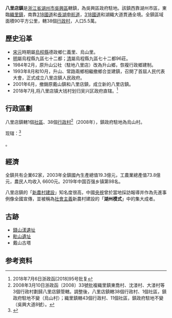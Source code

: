 {{中国乡级行政区|33/05/02/101/000
|城镇名称= 八里店鎮
|外文名称= Paq Li Ti Tzen（[[吳語|吳語]]）
|代表图像= Balidian in Huzhou.jpg
|所属国家={{CHN}}
|简称=
|设立始年= 
|行政区类别= 鎮
|区划= 38個[[行政村|行政村]]、1個[[社區|社區]]
|全镇面积= 90平方公里
|总人口=  5.5萬
|本土语言= [[吳語|吳語]]
|电话区号= 0572
|邮政编码=
|经纬度=
|毗邻乡镇=  [[織里鎮|織里鎮]]<br>[[道場鄉|道場鄉]]<br>[[舊館鎮|舊館鎮]]<br>[[和孚鎮|和孚鎮]]
|官方网站= 
}}

'''八里店鎮'''是[[浙江省|浙江省]][[湖州市|湖州市]][[吳興區|吳興區]]轄鎮，為吳興區政府駐地。該鎮西靠湖州市區，東臨[[織里鎮|織里鎮]]，南靠[[318國道|318國道]]和[[長湖申航道|長湖申航道]]，[[318國道|318國道]]和湖織大道貫通全境。全鎮區域面積90平方公里，轄38個[[行政村|行政村]]，人口5.5萬。

== 歷史沿革 ==
*[[宋元|宋元]]時期屬[[烏程縣|烏程縣]]德政鄉仁義里、烏山里。
*[[明|明]]屬烏程縣九區七十二都；[[清|清]]屬烏程縣九區七十二都96莊。
*1984年2月，原升山公社（駐地八里店）改為升山鄉，恢複行政鄉建制。
*1993年8月和10月，升山、常路兩鄉相繼撤鄉合並建鎮，召開了首屆人民代表大會，正式成立八里店鎮人民政府。
*2001年6月，撤銷原戴山鎮和八里店鎮，成立新的八里店鎮。
* 2018年7月,将八里店镇大钱村划归吴兴区政府直辖。<ref>2018年7月6日浙政函[2018]95号批复</ref>

== 行政區劃 ==
八里店鎮轄1個[[社區|社區]]、38個[[行政村|行政村]]<ref>2008年3月10日浙政函〔2008〕33號批複織里鎮東喬村、沈溇村、大溇村等3個行政村劃歸八里店鎮管轄。調整後，八里店鎮轄38個行政村、1個社區，鎮政府駐地不變（烏山村）；織里鎮轄43個行政村、11個社區，鎮政府駐地不變（吳興大道8號）。</ref>（2008年），鎮政府駐地為烏山村。

现辖：<ref>{{PRC admin/ref sgc|33/05/02/101/000}}</ref>

{{PRC admin/children|33/05/02/101/000}}。

== 經濟 ==
全鎮共有企業62家，2003年全鎮國內生產總值19.3億元，工農業總產值73.8億元，農民人均收入 6600元。2019年中国百强乡镇第98名。

八里店鎮的「[[新農村建設|新農村建設]]」知名度很高，中國[[中国中央电视台|央視]]曾於當地採訪報導并作為先進事例像全國宣傳，並被稱為[[社會主義|社會主義]]新農村建設的「'''湖州模式'''」中的集大成者。

== 古跡 ==
*[[錢山漾遺址|錢山漾遺址]]
*[[毗山遺址|毗山遺址]]
*戴山古塔

==参考资料==
{{reflist}}

{{PRC admin/navcat|33/05/02/101/000}}